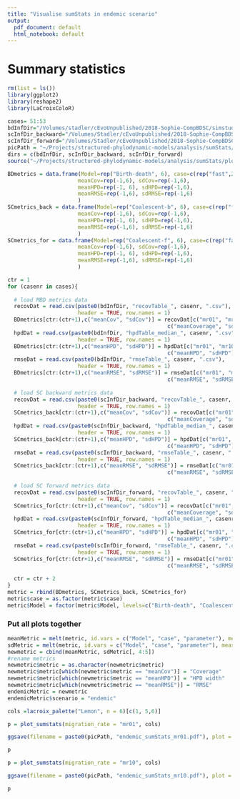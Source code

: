 ```yaml
---
title: "Visualise sumStats in endemic scenario"
output:
  pdf_document: default
  html_notebook: default
---
```


# Summary statistics

```r
rm(list = ls())
library(ggplot2)
library(reshape2)
library(LaCroixColoR)

cases= 51:53
bdInfDir="/Volumes/stadler/cEvoUnpublished/2018-Sophie-CompBDSC/simstudy_3/data/summary_data/bdpsi/SC/NodeRetype_allRateSwappers_samplingChangeTime/"
scInfDir_backward="/Volumes/Stadler/cEvoUnpublished/2018-Sophie-CompBDSC/simstudy_3/data/summary_data/sc_inf/SC/expPrior_backwardMigration/"
scInfDir_forward="/Volumes/Stadler/cEvoUnpublished/2018-Sophie-CompBDSC/simstudy_3/data/summary_data/sc_inf/SC/forwardExp/"
picPath = "~/Projects/structured-phylodynamic-models/analysis/sumStats/endemic_case/plots/"
dirs = c(bdInfDir, scInfDir_backward, scInfDir_forward)
source("~/Projects/structured-phylodynamic-models/analysis/sumStats/plotting.R")
```

```r
BDmetrics = data.frame(Model=rep("Birth-death", 6), case=c(rep("fast",2), rep("medium",2), rep("slow",2)), parameter=rep(c("mr01", "mr10"), 3),
                      meanCov=rep(-1,6), sdCov=rep(-1,6),
                      meanHPD=rep(-1, 6), sdHPD=rep(-1,6),
                      meanRMSE=rep(-1,6), sdRMSE=rep(-1,6)
                      )
SCmetrics_back = data.frame(Model=rep("Coalescent-b", 6), case=c(rep("fast",2), rep("medium",2), rep("slow",2)), parameter=rep(c("mr01", "mr10"), 3),
                      meanCov=rep(-1,6), sdCov=rep(-1,6),
                      meanHPD=rep(-1, 6), sdHPD=rep(-1,6),
                      meanRMSE=rep(-1,6), sdRMSE=rep(-1,6)
                      )
SCmetrics_for = data.frame(Model=rep("Coalescent-f", 6), case=c(rep("fast",2), rep("medium",2), rep("slow",2)), parameter=rep(c("mr01", "mr10"), 3),
                      meanCov=rep(-1,6), sdCov=rep(-1,6),
                      meanHPD=rep(-1, 6), sdHPD=rep(-1,6),
                      meanRMSE=rep(-1,6), sdRMSE=rep(-1,6)
                      )
```

```r
ctr = 1
for (casenr in cases){
  
  # load MBD metrics data
  recovDat = read.csv(paste0(bdInfDir, "recovTable_", casenr, ".csv"), 
                      header = TRUE, row.names = 1)
  BDmetrics[ctr:(ctr+1),c("meanCov", "sdCov")] = recovDat[c("mr01", "mr10"),  
                                                  c("meanCoverage", "sdCoverage")] 
  hpdDat = read.csv(paste0(bdInfDir, "hpdTable_median_", casenr, ".csv"), 
                      header = TRUE, row.names = 1)
  BDmetrics[ctr:(ctr+1),c("meanHPD", "sdHPD")] = hpdDat[c("mr01", "mr10"),  
                                                  c("meanHPD", "sdHPD")]
  rmseDat = read.csv(paste0(bdInfDir, "rmseTable_", casenr, ".csv"), 
                      header = TRUE, row.names = 1)
  BDmetrics[ctr:(ctr+1),c("meanRMSE", "sdRMSE")] = rmseDat[c("mr01", "mr10"),  
                                                  c("meanRMSE", "sdRMSE")]
  
  # load SC backward metrics data
  recovDat = read.csv(paste0(scInfDir_backward, "recovTable_", casenr, ".csv"), 
                      header = TRUE, row.names = 1)
  SCmetrics_back[ctr:(ctr+1),c("meanCov", "sdCov")] = recovDat[c("mr01", "mr01"),  
                                                  c("meanCoverage", "sdCoverage")]
  hpdDat = read.csv(paste0(scInfDir_backward, "hpdTable_median_", casenr, ".csv"), 
                      header = TRUE, row.names = 1)
  SCmetrics_back[ctr:(ctr+1),c("meanHPD", "sdHPD")] = hpdDat[c("mr01", "mr10"),  
                                                  c("meanHPD", "sdHPD")]
  rmseDat = read.csv(paste0(scInfDir_backward, "rmseTable_", casenr, ".csv"), 
                      header = TRUE, row.names = 1)
  SCmetrics_back[ctr:(ctr+1),c("meanRMSE", "sdRMSE")] = rmseDat[c("mr01", "mr10"),  
                                                  c("meanRMSE", "sdRMSE")]
  
  # load SC forward metrics data
  recovDat = read.csv(paste0(scInfDir_forward, "recovTable_", casenr, ".csv"), 
                      header = TRUE, row.names = 1)
  SCmetrics_for[ctr:(ctr+1),c("meanCov", "sdCov")] = recovDat[c("mr01", "mr01"),  
                                                  c("meanCoverage", "sdCoverage")]*0.01
  hpdDat = read.csv(paste0(scInfDir_forward, "hpdTable_median_", casenr, ".csv"), 
                      header = TRUE, row.names = 1)
  SCmetrics_for[ctr:(ctr+1),c("meanHPD", "sdHPD")] = hpdDat[c("mr01", "mr10"),  
                                                  c("meanHPD", "sdHPD")]
  rmseDat = read.csv(paste0(scInfDir_forward, "rmseTable_", casenr, ".csv"), 
                      header = TRUE, row.names = 1)
  SCmetrics_for[ctr:(ctr+1),c("meanRMSE", "sdRMSE")] = rmseDat[c("mr01", "mr10"),  
                                                  c("meanRMSE", "sdRMSE")]
  
  ctr = ctr + 2
}
metric = rbind(BDmetrics, SCmetrics_back, SCmetrics_for)
metric$case = as.factor(metric$case)
metric$Model = factor(metric$Model, levels=c("Birth-death", "Coalescent-f", "Coalescent-b"))
```




### Put all plots together
```r
meanMetric = melt(metric, id.vars = c("Model", "case", "parameter"), measure.vars = c("meanCov", "meanHPD", "meanRMSE"), variable.name = "metric")
sdMetric = melt(metric, id.vars = c("Model", "case", "parameter"), measure.vars = c("sdCov", "sdHPD", "sdRMSE"), value.name = "sd")
newmetric = cbind(meanMetric, sdMetric[, 4:5])
#rename metrics 
newmetric$metric = as.character(newmetric$metric)
newmetric$metric[which(newmetric$metric == "meanCov")] = "Coverage"
newmetric$metric[which(newmetric$metric == "meanHPD")] = "HPD width"
newmetric$metric[which(newmetric$metric == "meanRMSE")] = "RMSE"
endemicMetric = newmetric
endemicMetric$scenario = "endemic"
```


```r
cols =lacroix_palette("Lemon", n = 6)[c(1, 5,6)]

p = plot_sumstats(migration_rate = "mr01", cols)

ggsave(filename = paste0(picPath, "endemic_sumStats_mr01.pdf"), plot = p, width = 15, height = 8, units = "cm")

p
```


```r
p = plot_sumstats(migration_rate = "mr10", cols)

ggsave(filename = paste0(picPath, "endemic_sumStats_mr10.pdf"), plot = p, width = 15, height = 8, units = "cm")

p
```
